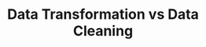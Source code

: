 ---
title: 'Data Transformation vs Data Cleaning'
description: You mean they aren't the same thing?
icon: 'question'
---